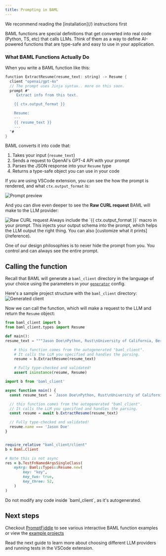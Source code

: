 ```yaml
---
title: Prompting in BAML
---
```


<Note>
We recommend reading the [installation](/) instructions first
</Note>

BAML functions are special definitions that get converted into real code (Python, TS, etc) that calls LLMs. Think of them as a way to define AI-powered functions that are type-safe and easy to use in your application.

### What BAML Functions Actually Do
When you write a BAML function like this:

```rust BAML
function ExtractResume(resume_text: string) -> Resume {
  client "openai/gpt-4o"
  // The prompt uses Jinja syntax.. more on this soon.
  prompt #"
     Extract info from this text.

    {{ ctx.output_format }}

    Resume:
    ---
    {{ resume_text }}
    ---
  "#
}
```

BAML converts it into code that:

1. Takes your input (`resume_text`)
2. Sends a request to OpenAI's GPT-4 API with your prompt
3. Parses the JSON response into your `Resume` type
4. Returns a type-safe object you can use in your code

If you are using VSCode extension, you can see the how the prompt is rendered, and what `ctx.output_format` is:

<img src="/assets/vscode/extract-resume-prompt-preview.png" alt="Prompt preview" />

And you can dive even deeper to see the **Raw CURL request** BAML will make to the LLM provider:

<img src="/assets/vscode/curl-preview.png" alt="Raw CURL request" />

<Warning>
Always include the `{{ ctx.output_format }}` macro in your prompt. This injects your output schema into the prompt, which helps the LLM output the right thing. You can also [customize what it prints](/reference).

One of our design philosophies is to never hide the prompt from you. You control and can always see the entire prompt.
</Warning>

## Calling the function
Recall that BAML will generate a `baml_client` directory in the language of your choice using the parameters in your [`generator`](/ref/baml/generator) config. 

Here's a sample project structure with the `baml_client` directory:
<img src="/assets/vscode/baml-client.png" alt="Generated client" width={300} />

Now we can call the function, which will make a request to the LLM and return the `Resume` object:
<CodeBlocks>
```python python
from baml_client import b
from baml_client.types import Resume

def main():
resume_text = """Jason Doe\nPython, Rust\nUniversity of California, Berkeley, B.S.\nin Computer Science, 2020\nAlso an expert in Tableau, SQL, and C++\n"""

    # this function comes from the autogenerated "baml_client".
    # It calls the LLM you specified and handles the parsing.
    resume = b.ExtractResume(resume_text)

    # Fully type-checked and validated!
    assert isinstance(resume, Resume)

```

```typescript typescript
import b from 'baml_client'

async function main() {
  const resume_text = `Jason Doe\nPython, Rust\nUniversity of California, Berkeley, B.S.\nin Computer Science, 2020\nAlso an expert in Tableau, SQL, and C++`

  // this function comes from the autogenerated "baml_client".
  // It calls the LLM you specified and handles the parsing.
  const resume = await b.ExtractResume(resume_text)

  // Fully type-checked and validated!
  resume.name === 'Jason Doe'
}
```

```ruby ruby

require_relative "baml_client/client"
b = Baml.Client

# Note this is not async
res = b.TestFnNamedArgsSingleClass(
    myArg: Baml::Types::Resume.new(
        key: "key",
        key_two: true,
        key_three: 52,
    )
)
```

</CodeBlocks>


<Warning>
Do not modify any code inside `baml_client`, as it's autogenerated.
</Warning>

## Next steps

Checkout [PromptFiddle](https://promptfiddle.com) to see various interactive BAML function examples or view the [example projects](/examples)

Read the next guide to learn more about choosing different LLM providers and running tests in the VSCode extension.